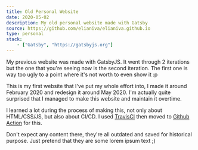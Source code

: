 ```yaml
---
title: Old Personal Website
date: 2020-05-02
description: My old personal website made with Gatsby
source: https://github.com/elianiva/elianiva.github.io
type: personal
stack:
    - ["Gatsby", "https://gatsbyjs.org"]
---
```


My previous website was made with GatsbyJS. It went through 2 iterations but the one that you're seeing now is the second iteration. The first one is way too ugly to a point where it's not worth to even show it :p

This is my first website that I've put my whole effort into, I made it around February 2020 and redesign it around May 2020. I'm actually quite surprised that I managed to make this website and maintain it overtime.

I learned a lot during the process of making this, not only about HTML/CSS/JS, but also about CI/CD. I used [TravisCI](https://travis-ci.org) then moved to [Github Action](https://github.com/features/actions) for this.

Don't expect any content there, they're all outdated and saved for historical purpose. Just pretend that they are some lorem ipsum text ;)
